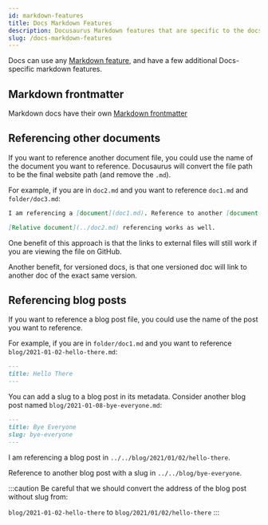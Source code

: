 ```yaml
---
id: markdown-features
title: Docs Markdown Features
description: Docusaurus Markdown features that are specific to the docs plugin
slug: /docs-markdown-features
---
```


Docs can use any [Markdown feature](../markdown-features/markdown-features-intro.mdx), and have a few additional Docs-specific markdown features.

## Markdown frontmatter

Markdown docs have their own [Markdown frontmatter](../../api/plugins/plugin-content-docs.md#markdown-frontmatter)

## Referencing other documents

If you want to reference another document file, you could use the name of the document you want to reference. Docusaurus will convert the file path to be the final website path (and remove the `.md`).

For example, if you are in `doc2.md` and you want to reference `doc1.md` and `folder/doc3.md`:

```md
I am referencing a [document](doc1.md). Reference to another [document in a folder](folder/doc3.md).

[Relative document](../doc2.md) referencing works as well.
```

One benefit of this approach is that the links to external files will still work if you are viewing the file on GitHub.

Another benefit, for versioned docs, is that one versioned doc will link to another doc of the exact same version.


## Referencing blog posts

If you want to reference a blog post file, you could use the name of the post you want to reference.

For example, if you are in `folder/doc1.md` and you want to reference `blog/2021-01-02-hello-there.md`:

```md
---
title: Hello There
---
```

You can add a slug to a blog post in its metadata. Consider another blog post named `blog/2021-01-08-bye-everyone.md`:

```md
---
title: Bye Everyone
slug: bye-everyone
---
```

I am referencing a blog post in `../../blog/2021/01/02/hello-there`.

Reference to another blog post with a slug in `../../blog/bye-everyone`.

:::caution Be careful that we should convert the address of the blog post without slug from:

`blog/2021-01-02-hello-there` to `blog/2021/01/02/hello-there` :::
